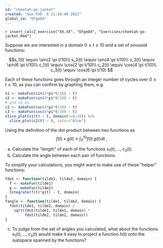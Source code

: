 ```yaml
---
id: "cheetah-go-jacket"
created: "Sun Feb  6 11:16:48 2022"
global_id: "EFgeD4"
---
```


`r insert_calcZ_exercise("XX.XX", "EFgeD4", "Exercises/cheetah-go-jacket.Rmd")`

::: {.underconstruction}
:::

Suppose we are interested in a domain $0 \leq t \leq 10$ and a set of sinusoid functions:

$$s_1(t) \equiv \sin(2 \pi t/10)\\
s_2(t) \equiv \sin(4 \pi t/10)\\
s_3(t) \equiv \sin(6 \pi t/10)\\
c_1(t) \equiv \cos(2 \pi t/10)\\
c_2(t) \equiv \cos(4 \pi t/10)\\
c_3(t) \equiv \cos(6 \pi t/10)
$$

Each of these functions goes through an integer number of cycles over $0 \leq t  \leq 10$, as you can confirm by graphing them, e.g.
```r
s1 <- makeFun(sin(2*pi*t/10) ~ t)
s2 <- makeFun(sin(4*pi*t/10) ~ t)
# and so on
c2 <- makeFun(cos(4*pi*t/10) ~ t)
c3 <- makeFun(cos(6*pi*t/10) ~ t)
slice_plot(s1(t) ~ t, domain(t=0:10)) %>%
  slice_plot(c2(t) ~ t, color="blue")
```
Using the definition of the dot product between two functions as
$$f(t) \bullet g(t) \equiv \int_0^{10} f(t)\, g(t) dt\ ,$$


a. Calculate the "length" of each of the functions $s_1(t), \ldots, c_3(t)$.
b. Calculate the angle between each pair of functions.

To simplify your calculations, you might want to make use of these "helper" functions:

```r
fdot <- function(tilde1, tilde2, domain) {
  f <- makeFun(tilde1)
  g <- makeFun(tilde2)
  Integrate(f(t)*g(t) ~ t, domain)
}
fangle <- function(tilde1, tilde2, domain) {
  fdot(tilde1, tilde2, domain) /
    sqrt(fdot(tilde1, tilde1, domain) * 
         fdot(tilde2, tilde2, domain))
}
```

c. To judge from the set of angles you calculated, what about the functions $s_1(t), \ldots, c_3(t)$ would make it easy to project a function $h(t)$ onto the subspace spanned by the functions? 
